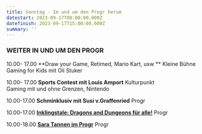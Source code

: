 ```yaml
---
title: Sonntag - Im und um den Progr herum
datestart: 2023-09-17T08:00:00.000Z
datefinish: 2023-09-17T15:00:00.000Z
summary: ''
---
```


### WEITER IN UND UM DEN PROGR

10.00- 17.00 	\*\*Draw your Game, Retimed, Mario Kart, usw \*\*		Kleine Bühne\
Gaming for Kids mit Oli Stuker&#x9;

10.00- 17.00	**Sports Contest mit Louis Amport**	Kulturpunkt\
Gaming mit und ohne Grenzen, Nintendo

10.00-17.00	**Schminklusiv mit Susi v.Graffenried**			Progr

10.00-17.00	**[Inklingstale: Dragons and Dungeons für alle!](https://www.youtube.com/c/InklingsTale)** 	Progr

10.00-18.00	**[Sara Tannen im Progr](https://topoilog.ch/enter-sara-tannen-meets-real-life/)**				Progr
